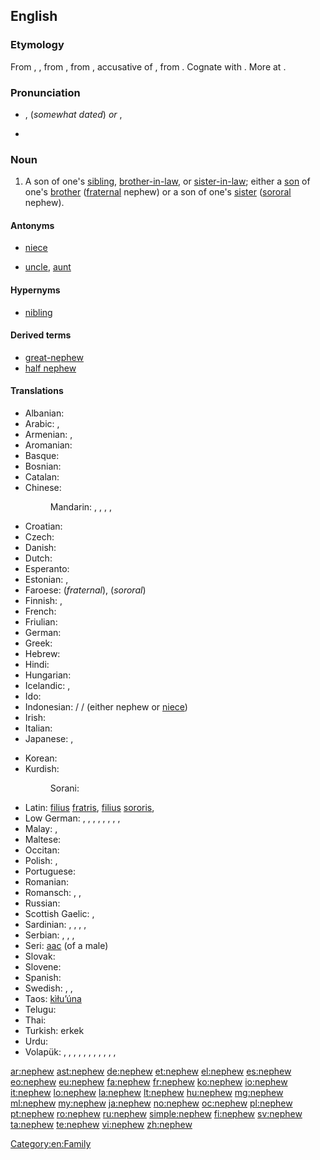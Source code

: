 ==English==

===Etymology===
From {{etyl|enm}} {{term|nevew|lang=enm}}, {{term|neveu||nephew, grandson|lang=enm}}, from {{etyl|fro}} {{term|neveu||nephew, grandson|lang=fro}}, from {{etyl|la}} {{term|nepotem|nepōtem|lang=la}}, accusative of {{term|nepos|nepōs|nephew, grandson|lang=la}}, from {{proto|Indo-European|nepot-|grandchild, sister's son|lang=en}}. Cognate with {{etyl|ang|-}} {{term|nefa||nephew, grandson|lang=ang}}. More at {{l|en|neve}}.

===Pronunciation===
* {{a|RP}} {{IPA|/ˈnɛv.ju/}}, {{X-SAMPA|/nEvju/}} (''somewhat dated'') ''or'' {{IPA|/ˈnɛf.ju/}}, {{X-SAMPA|/nEfju/}}
* {{audio|en-us-nephew.ogg|Audio (US)}}

===Noun===
{{wikipedia}}
{{en-noun}}

# A son of one's [[sibling]], [[brother-in-law]], or [[sister-in-law]]; either a [[son]] of one's [[brother]] ([[fraternal]] nephew) or a son of one's [[sister]] ([[sororal]] nephew).

====Antonyms====
* {{qualifier|with regards to gender}} [[niece]]
* {{qualifier|with regards to ancestry}} [[uncle]], [[aunt]]

====Hypernyms====
* [[nibling]]

====Derived terms====
* [[great-nephew]]
* [[half nephew]]

====Translations====
{{trans-top|fraternal or sororal nephew}}
* Albanian: {{t-|sq|nip|m|xs=Albanian}}
* Arabic: {{qualifier|fraternal}} {{t|ar|ابن الأخ|m|tr=íbni-l-’ákh|sc=Arab}}, {{qualifier|sororal}} {{t|ar|ابن الأخت|tr=íbni-l-’úkht|sc=Arab}}
* Armenian: {{qualifier|fraternal}} {{t-|hy|եղբորորդի|tr=eġborordi}}, {{qualifier|sororal}} {{t-|hy|քրոջ որդի|tr=k'roǰ ordi}}
* Aromanian: {{tø|rup|nipot|m}}
* Basque: {{t|eu|iloba|xs=Basque}}
* Bosnian: {{t|bs|nećak|m}}
* Catalan: {{t|ca|nebot|m}}
* Chinese:
*: Mandarin: {{qualifier|fraternal}} {{t|zh|姪|tr=zhí|sc=Hani}}, {{t|zh|侄|tr=zhí|sc=Hani}}, {{t|zh|姪子|tr=zhízǐ|sc=Hani}}, {{t|zh|侄子|tr=zhízǐ|sc=Hani}}, {{qualifier|sororal}} {{t|zh|外甥|tr=wàishēng|sc=Hani}}
* Croatian: {{t|hr|sinovac}}
* Czech: {{t+|cs|synovec|m}}
* Danish: {{t-|da|nevø|c}}
* Dutch: {{t+|nl|neef|m}}
* Esperanto: {{t-|eo|nevo}}
* Estonian: {{qualifier|fraternal}} {{t-|et|vennapoeg}}, {{qualifier|sororal}} {{t-|et|õepoeg}}
* Faroese: {{t+|fo|bróðursonur|m}} (''fraternal''), {{t+|fo|systursonur|m}} (''sororal'')
* Finnish: {{qualifier|fraternal}} {{t-|fi|veljenpoika}}, {{qualifier|sororal}} {{t-|fi|sisarenpoika}}
* French: {{t+|fr|neveu|m}}
* Friulian: {{t|fur|nevôt|m}}
* German: {{t+|de|Neffe|m}}
* Greek: {{t|el|ανιψιός|m|tr=anipsiós|sc=Grek}}
* Hebrew: {{t-|he|אחיין|m|tr=akhyán}}
* Hindi: {{t|hi|भतीजा|m|tr=bhatījā|sc=Deva}}
* Hungarian: {{t+|hu|unokaöcs}}
* Icelandic: {{qualifier|fraternal}} {{t+|is|bróðursonur|m}}, {{qualifier|sororal}} {{t+|is|systursonur|m}}
* Ido: {{t+|io|nevulo}}
* Indonesian: {{t|id|keponakan|xs=Indonesian}} / {{t|id|kemenakan|xs=Indonesian}} / {{t|id|misan|xs=Indonesian}} (either nephew or [[niece]])
* Irish: {{t-|ga|nia|m|xs=Irish}}
* Italian: {{t+|it|nipote|m}}
* Japanese: {{t|ja|甥|tr=[[おい]], oi|sc=Jpan}}, {{qualifier|eldest son of my brother}} {{t|ja|兄の長男|tr=あにのちょうなん, ani-no chōnan|sc=Jpan}}
{{trans-mid}}
* Korean: {{t|ko|조카|tr=joka|sc=Kore}}
* Kurdish:
*: Sorani: {{qualifier|brother's son or daughter}} {{t|ku|برازا|tr=birazá|sc=ku-Arab}}
* Latin: {{qualifier|fraternal}} [[filius]] [[fratris]], {{qualifier|sororal}} [[filius]] [[sororis]], {{t|la|nepos|m}}
* Low German: {{qualifier|fraternal}} {{t|nds|Broderjung|m}}, {{qualifier|fraternal}} {{t|nds|Brodersöhn|m}}, {{qualifier|fraternal}} {{t|nds|Broderkind|n}}, {{qualifier|sororal}} {{t|nds|Süsterjung|m}}, {{qualifier|sororal}} {{t|nds|Swesterjung|m}}, {{qualifier|sororal}} {{t|nds|Süstersöhn|m}}, {{qualifier|sororal}} {{t|nds|Swestersöhn|m}}, {{qualifier|sororal}} {{t|nds|Süsterkind|n}}, {{qualifier|sororal}} {{t|nds|Swesterkind|n}}
* Malay: {{t|ms|anak saudara}}, {{t|ms|anak saudara lelaki}}
* Maltese: {{t|mt|nepputi|m|xs=Maltese}}
* Occitan: {{t|oc|nebot|m}}
* Polish: {{qualifier|fraternal}} {{t+|pl|bratanek|m}}, {{qualifier|sororal}} {{t+|pl|siostrzeniec|m}}
* Portuguese: {{t+|pt|sobrinho|m}}
* Romanian: {{t-|ro|nepot|m}}
* Romansch: {{t|rm|nev}}, {{t|rm|neiv}}, {{t|rm|neav}}
* Russian: {{t+|ru|племянник|m|tr=plemjánnik}}
* Scottish Gaelic: {{qualifier|fraternal}} {{t|gd|mac-bràthair|m}}, {{qualifier|sororal}} {{t|gd|mac-peathar|m}}
* Sardinian: {{t|sc|nebode}}, {{t|sc|nebodi}}, {{t|sc|nabode}}, {{t|sc|nepode}}, {{t|sc|nepote}}
* Serbian: {{qualifier|fraternal}} {{t|sr|bratanac|m}}, {{qualifier|fraternal}} {{t|sr|sinovac|m}}, {{qualifier|sororal}} {{t|sr|sestrić|m}}, {{qualifier|either}} {{t|sr|nećak|m}}
* Seri: [[aac]] (of a male)
* Slovak: {{t-|sk|synovec|m}}
* Slovene: {{t+|sl|nečak|m}}
* Spanish: {{t+|es|sobrino|m}}
* Swedish: {{t+|sv|nevö|c}}, {{qualifier|fraternal}} {{t+|sv|brorson|c}}, {{qualifier|sororal}} {{t+|sv|systerson|c}}
* Taos: [[kìłu’úna]]
* Telugu: {{t|te|మేనల్లుడు}}
* Thai: {{t|th|หลานชาย|tr=lăan chaai|sc=Thai}}
* Turkish: erkek {{t+|tr|yeğen}}
* Urdu: {{t|ur|بھتیجا|m|tr=bhatījā|sc=ur-Arab}}
* Volapük: {{qualifier|fraternal or sororal, ♂♀}} {{t|vo|nef}}, {{qualifier|fraternal or sororal}} {{t|vo|hinef}}, {{qualifier|fraternal, ♂♀}} {{t|vo|blodanef}}, {{qualifier|fraternal}} {{t|vo|blodahinef}}, {{qualifier|fraternal}} {{t|vo|blodason}}, {{qualifier|sororal, ♂♀}} {{t|vo|söranef}}, {{qualifier|sororal}} {{t|vo|sörahinef}}, {{qualifier|sororal}} {{t|vo|sörason}}, {{qualifier|fraternal, ♂♀}} {{t|vo|blodacil}}, {{qualifier|fraternal}} {{t|vo|blodahicil}}, {{qualifier|sororal, ♂♀}} {{t|vo|söracil}}, {{qualifier|sororal}} {{t|vo|sörahicil}}
{{trans-bottom}}

[[Category:en:Family]]

[[ar:nephew]]
[[ast:nephew]]
[[de:nephew]]
[[et:nephew]]
[[el:nephew]]
[[es:nephew]]
[[eo:nephew]]
[[eu:nephew]]
[[fa:nephew]]
[[fr:nephew]]
[[ko:nephew]]
[[io:nephew]]
[[it:nephew]]
[[lo:nephew]]
[[la:nephew]]
[[lt:nephew]]
[[hu:nephew]]
[[mg:nephew]]
[[ml:nephew]]
[[my:nephew]]
[[ja:nephew]]
[[no:nephew]]
[[oc:nephew]]
[[pl:nephew]]
[[pt:nephew]]
[[ro:nephew]]
[[ru:nephew]]
[[simple:nephew]]
[[fi:nephew]]
[[sv:nephew]]
[[ta:nephew]]
[[te:nephew]]
[[vi:nephew]]
[[zh:nephew]]